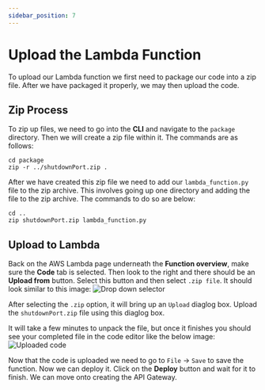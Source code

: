 ```yaml
---
sidebar_position: 7
---
```


# Upload the Lambda Function

To upload our Lambda function we first need to package our code into a zip file. After we have packaged it properly, we may then upload the code.

## Zip Process

To zip up files, we need to go into the **CLI** and navigate to the `package` directory. Then we will create a zip file within it. The commands are as follows:

```
cd package
zip -r ../shutdownPort.zip .
```

After we have created this zip file we need to add our `lambda_function.py` file to the zip archive. This involves going up one directory and adding the file to the zip archive. The commands to do so are below:

```
cd ..
zip shutdownPort.zip lambda_function.py
```

## Upload to Lambda

Back on the AWS Lambda page underneath the **Function overview**, make sure the **Code** tab is selected. Then look to the right and there should be an **Upload from** button. Select this button and then select `.zip file`. It should look similar to this image:
![Drop down selector](../../../static/img/zip-file-dropper.png)

After selecting the `.zip` option, it will bring up an `Upload` diaglog box. Upload the `shutdownPort.zip` file using this diaglog box.

It will take a few minutes to unpack the file, but once it finishes you should see your completed file in the code editor like the below image:
![Uploaded code](../../../static/img/uploaded-code.png)

Now that the code is uploaded we need to go to `File` -> `Save` to save the function. Now we can deploy it. Click on the **Deploy** button and wait for it to finish. We can move onto creating the API Gateway.
